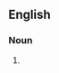 ==English==

===Noun===
{{en-noun|head=[[white]]-[[coat]] [[hypertension]]|-}}

#{{alternative spelling of|white coat hypertension}}
